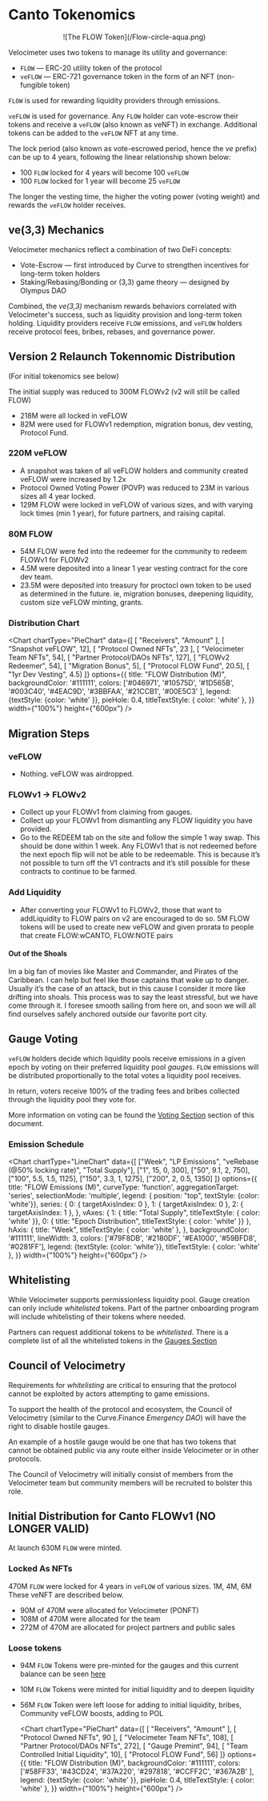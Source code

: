 
# Canto Tokenomics

<div align="center">
  ![The FLOW Token](/Flow-circle-aqua.png)
</div>

Velocimeter uses two tokens to manage its utility and governance:

- `FLOW` &mdash; ERC-20 utility token of the protocol
- `veFLOW` &mdash; ERC-721 governance token in the form of an NFT
  (non-fungible token)

`FLOW` is used for rewarding liquidity providers through emissions.

`veFLOW` is used for governance. Any `FLOW` holder can vote-escrow their tokens and
receive a `veFLOW` (also known as veNFT) in exchange. Additional tokens can be
added to the `veFLOW` NFT at any time.

The lock period (also known as vote-escrowed period, hence the _ve_ prefix) can be up
to 4 years, following the linear relationship shown below:

- 100 `FLOW` locked for 4 years will become 100 `veFLOW`
- 100 `FLOW` locked for 1 year will become 25 `veFLOW`

The longer the vesting time, the higher the voting power (voting weight) and
rewards the `veFLOW` holder receives.

## ve(3,3) Mechanics

Velocimeter mechanics reflect a combination of two DeFi concepts:

- Vote-Escrow &mdash; first introduced by Curve to strengthen incentives for long-term token holders
- Staking/Rebasing/Bonding or (3,3) game theory &mdash; designed by Olympus DAO

Combined, the _ve(3,3)_ mechanism rewards behaviors correlated with Velocimeter's success, such as
liquidity provision and long-term token holding. Liquidity providers receive `FLOW` emissions,
and `veFLOW` holders receive protocol fees, bribes, rebases, and governance power.

## Version 2 Relaunch Tokennomic Distribution

(For initial tokenomics see below)

The initial supply was reduced to 300M FLOWv2 (v2 will still be called FLOW)

- 218M were all locked in veFLOW
- 82M were used for FLOWv1 redemption, migration bonus, dev vesting, Protocol Fund.

### 220M veFLOW

- A snapshot was taken of all veFLOW holders and community created veFLOW were increased by 1.2x
- Protocol Owned Voting Power (POVP) was reduced to 23M in various sizes all 4 year locked.
- 129M FLOW were locked in veFLOW of various sizes, and with varying lock times (min 1 year), for future partners, and raising capital.

### 80M FLOW

- 54M FLOW were fed into the redeemer for the community to redeem FLOWv1 for FLOWv2
- 4.5M were deposited into a linear 1 year vesting contract for the core dev team.
- 23.5M were deposited into treasury for proctocl own token to be used as determined in the future. ie, migration bonuses, deepening liquidity, custom size veFLOW minting, grants.

### Distribution Chart

<Chart
chartType="PieChart"
data={[
[ "Receivers", "Amount" ],
[ "Snapshot veFLOW", 12],
[ "Protocol Owned NFTs", 23 ],
[ "Velocimeter Team NFTs", 54],
[ "Partner Protocol/DAOs NFTs", 127],
[ "FLOWv2 Redeemer", 54],
[ "Migration Bonus", 5],
[ "Protocol FLOW Fund", 20.5],
[ "1yr Dev Vesting", 4.5]
]}
options={{
      title: "FLOW Distribution (M)",
      backgroundColor: '#111111',
      colors: ['#046971', '#10575D', '#1D565B', '#003C40', '#4EAC9D', '#3BBFAA', '#21CCB1', '#00E5C3' ],
      legend: {textStyle: {color: 'white' }},
pieHole: 0.4,
titleTextStyle: { color: 'white' },
}}
width={"100%"}
height={"600px"}
/>

## Migration Steps

### veFLOW

- Nothing. veFLOW was airdropped.

### FLOWv1 -> FLOWv2

- Collect up your FLOWv1 from claiming from gauges.
- Collect up your FLOWv1 from dismantling any FLOW liquidity you have provided.
- Go to the REDEEM tab on the site and follow the simple 1 way swap. This should be done within 1 week. Any FLOWv1 that is not redeemed before the next epoch flip will not be able to be redeemable. This is because it’s not possible to turn off the V1 contracts and it’s still possible for these contracts to continue to be farmed.

### Add Liquidity

- After converting your FLOWv1 to FLOWv2, those that want to addLiquidity to FLOW pairs on v2 are encouraged to do so.
  5M FLOW tokens will be used to create new veFLOW and given prorata to people that create FLOW:wCANTO, FLOW:NOTE pairs

#### Out of the Shoals

Im a big fan of movies like Master and Commander, and Pirates of the Caribbean.
I can help but feel like those captains that wake up to danger.
Usually it’s the case of an attack, but in this cause I consider it more like drifting into shoals.
This process was to say the least stressful, but we have come through it.
I foresee smooth sailing from here on, and soon we will all find ourselves safely anchored outside our favorite port city.

## Gauge Voting

`veFLOW` holders decide which liquidity pools receive emissions in a given epoch by
voting on their preferred liquidity pool _gauges_. `FLOW` emissions will be distributed
proportionally to the total votes a liquidity pool receives.

In return, voters receive 100% of the trading fees and bribes collected through the
liquidity pool they vote for.

More information on voting can be found the [Voting Section](/voting) section of this document.

### Emission Schedule

<Chart
chartType="LineChart"
data={[
["Week", "LP Emissions", "veRebase (@50% locking rate)", "Total Supply"],
["1", 15, 0, 300],
["50", 9.1, 2, 750],
["100", 5.5, 1.5, 1125],
["150", 3.3, 1, 1275],
["200", 2, 0.5, 1350]
]}
options={{
      title: "FLOW Emissions (M)",
      curveType: 'function',
      aggregationTarget: 'series',
      selectionMode: 'multiple',
      legend: { position: "top", textStyle: {color: 'white'}},
series: {
0: { targetAxisIndex: 0 },
1: { targetAxisIndex: 0 },
2: { targetAxisIndex: 1 },
},
vAxes: {
1: { title: "Total Supply", titleTextStyle: { color: 'white' }},
0: { title: "Epoch Distribution", titleTextStyle: { color: 'white' }}
},
hAxis: {
title: "Week", titleTextStyle: { color: 'white' },
},
backgroundColor: '#111111',
lineWidth: 3,
colors: ['#79F8DB', '#2180DF', '#EA1000', '#59BFD8', '#0281FF'],
legend: {textStyle: {color: 'white'}},
titleTextStyle: { color: 'white' },
}}
width={"100%"}
height={"600px"}
/>

## Whitelisting

While Velocimeter supports permissionless liquidity pool. Gauge creation can
only include _whitelisted_ tokens. Part of the partner onboarding program will include whitelisting of their tokens where needed.

Partners can request additional tokens to be _whitelisted_.
There is a complete list of all the whitelisted tokens in the [Gauges Section](/gauges)

## Council of Velocimetry

Requirements for _whitelisting_ are critical to ensuring that the protocol cannot
be exploited by actors attempting to game emissions.

To support the health of the protocol and ecosystem, the Council of Velocimetry (similar to the Curve.Finance _Emergency DAO_)
will have the right to disable hostile gauges.

An example of a hostile gauge would be one that has two tokens that cannot be obtained public via any route either inside Velocimeter or in other protocols.

The Council of Velocimetry will initially consist of members from the Velocimeter team but community members will be recruited to bolster this role.

## Initial Distribution for Canto FLOWv1 (NO LONGER VALID)

At launch 630M `FLOW` were minted.

### Locked As NFTs

470M `FLOW` were locked for 4 years in `veFLOW` of various sizes. 1M, 4M, 6M These veNFT are described below.

- 90M of 470M were allocated for Velocimeter (PONFT)
- 108M of 470M were allocated for the team
- 272M of 470M are allocated for project partners and public sales

### Loose tokens

- 94M `FLOW` Tokens were pre-minted for the gauges and this current balance can be seen [here](https://evm.explorer.canto.io/address/0x0cEd59FF9BDe47b2F5F0EDD2FdFfA6a0116d91Cd)
- 10M `FLOW` Tokens were minted for initial liquidity and to deepen liquidity
- 56M `FLOW` Token were left loose for adding to initial liquidity, bribes, Community veFLOW boosts, adding to POL

  <Chart
  chartType="PieChart"
  data={[
  [ "Receivers", "Amount" ],
  [ "Protocol Owned NFTs", 90 ],
  [ "Velocimeter Team NFTs", 108],
  [ "Partner Protocol/DAOs NFTs", 272],
  [ "Gauge Premint", 94],
  [ "Team Controlled Initial Liquidity", 10],
  [ "Protocol FLOW Fund", 56]
  ]}
  options={{
      title: "FLOW Distribution (M)",
      backgroundColor: '#111111',
      colors: ['#58FF33', '#43CD24', '#37A220', '#297818', '#CCFF2C', '#367A2B' ],
      legend: {textStyle: {color: 'white' }},
  pieHole: 0.4,
  titleTextStyle: { color: 'white' },
  }}
  width={"100%"}
  height={"600px"}
  />
